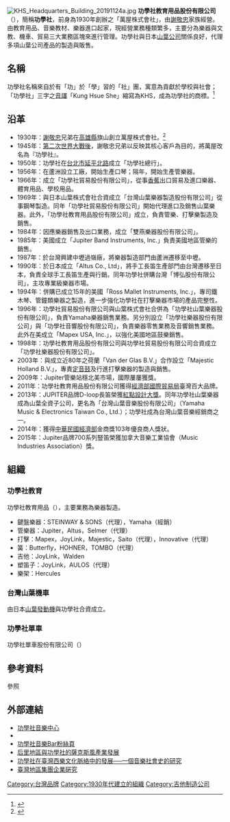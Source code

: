 {{Infobox_Company
| company_name       = 功學社教育用品股份有限公司
| company_name_en    = K.H.S. Musical Instruments Co., Ltd.
| company_logo       =
| company_type       = [[股份有限公司|股份有限公司]] 
| market_information = 
| foundation         = 萬屋株式會社<br />{{Start date and age|1930}}
| local_code_name    = TW
| local_code         = 35035758
| founder            = [[謝敬忠|謝敬忠]]兄弟 
| location           = {{ROC-TWN}}[[新北市|新北市]][[蘆洲區|蘆洲區]][[中山二路_(蘆洲區)|中山二路]]162號10樓
| key_people         = [[董事長|董事長]]：楊世明
| industry           = 
| products           = 
| assets             =
| equity             =
| num_employees      =
| subsid             =
| capital            = [[新台幣|新台幣]]950,000,000元
| major_shareholder  = 
| homepage           = {{URL|www.khsmusic.com.tw}}
| company_slogan     = 
| Net asset value    =  
}}

[[File:KHS_Headquarters_Building_20191124a.jpg|thumb]]
'''功學社教育用品股份有限公司'''（{{lang-en|K.H.S. Musical Instruments Co., Ltd.}}），簡稱'''功學社'''，前身為1930年創辦之「萬屋株式會社」，由[[謝敬忠|謝敬忠]]家族經營。由教育用品、音樂教材、樂器進口起家，現經營業務種類繁多，主要分為樂器與文教、機車、貿易三大業務區塊來進行管理。功學社與日本[[山葉公司|山葉公司]]關係良好，代理多項山葉公司產品的製造與販售。

== 名稱 ==
功學社名稱來自於有「功」於「學」習的「社」團，寓意為貢獻於學校與社會；「功學社」三字之[[音譯|音譯]]「Kung Hsue She」縮寫為KHS，成為功學社的商標。<ref>{{Cite web |title=双燕樂器 |url=https://web.jaes.ntpc.edu.tw/html/ja6666/company.html |access-date=2022-06-25}}</ref>

== 沿革 ==
* 1930年：[[謝敬忠|謝敬忠]]兄弟在[[高雄縣|高雄縣]]旗山創立萬屋株式會社。<ref>{{Cite web |url=http://news.ltn.com.tw/news/supplement/paper/259745 |title=存档副本 |accessdate=2018-11-27 |archive-date=2018-11-28 |archive-url=https://web.archive.org/web/20181128075150/http://news.ltn.com.tw/news/supplement/paper/259745 |dead-url=no }}</ref>
* 1945年：[[臺灣戰後時期|第二次世界大戰後]]，謝敬忠兄弟以反映其核心客戶為目的，將萬屋改名為『功學社』。
* 1950年：功學社在[[台北市|台北市]][[延平北路|延平北路]]成立「功學社總行」。
* 1956年：在蘆洲設立工廠，開始生產口琴；隔年，開始生產管樂器。
* 1966年：成立「功學社貿易股份有限公司」，從事[[香蕉|香蕉]]出口貿易及進口樂器、體育用品、學校用品。
* 1969年：與日本山葉株式會社合資成立「台灣山葉樂器製造股份有限公司」從事鋼琴製造。同年「功學社貿易股份有限公司」開始代理進口及銷售山葉樂器。此外，「功學社教育用品股份有限公司」成立，負責管樂、打擊樂製造及銷售。
* 1984年：因應樂器銷售及出口業務，成立「雙燕樂器股份有限公司」。
* 1985年：美國成立「Jupiter Band Instruments, Inc.」負責美國地區管樂的銷售。
* 1987年：於台灣興建中壢過嶺廠，將樂器製造部門由蘆洲遷移至中壢。
* 1990年：於日本成立「Altus Co., Ltd」，將手工長笛生產部門由台灣遷移至日本，負責全球手工長笛生產與行銷。同年功學社併購台灣「博弘股份有限公司」，主攻專業級樂器市場。
* 1994年：併購已成立15年的美國「Ross Mallet Instruments, Inc.」，專司鐵木琴、管鐘類樂器之製造，進一步強化功學社在打擊樂器市場的產品完整性。
* 1996年：功學社貿易股份有限公司與山葉株式會社合併為「功學社山葉樂器股份有限公司」，負責Yamaha樂器銷售業務。另分別設立「功學社樂器股份有限公司」與「功學社音響股份有限公司」，負責樂器零售業務及音響銷售業務。此外在美成立「Mapex USA, Inc.」，以強化美國地區鼓樂銷售。
* 1998年：功學社教育用品股份有限公司與功學社貿易股份有限公司合資成立「功學社樂器股份有限公司」。
* 2003年：與成立近80年之荷蘭「Van der Glas B.V.」合作設立「Majestic Holland B.V.」，專責[[定音鼓|定音鼓]]及行進打擊樂器的製造與銷售。
* 2009年：Jupiter管樂站穩北美市場，國際屢屢獲獎。
* 2011年：功學社教育用品股份有限公司獲得[[經濟部國際貿易局|經濟部國際貿易局]]臺灣百大品牌。
* 2013年：JUPITER品牌D-loop長笛榮獲[[紅點設計大獎|紅點設計大獎]]。同年功學社山葉樂器成為山葉全資子公司，更名為「台灣山葉音樂股份有限公司」（Yamaha Music & Electronics Taiwan Co., Ltd.）；功學社成為台灣山葉音樂經銷商之一。
* 2014年：獲得[[中華民國經濟部|中華民國經濟部]]金商獎103年優良商人獎狀。
* 2015年：Jupiter品牌700系列豎笛榮獲加拿大音樂工業協會（Music Industries Association）獎。

== 組織 ==
=== 功學社教育 ===
功學社教育用品（{{Lang|en|K.H.S. Musical Instruments Co., Ltd.}}），主要業務為樂器製造。

* 鍵盤樂器：STEINWAY & SONS（代理），Yamaha（經銷）
* 管樂器：Jupiter，Altus，Selmer（代理）
* 打擊：Mapex，JoyLink，Majestic，Saito（代理），Innovative（代理）
* 簧：Butterfly，HOHNER，TOMBO（代理）
* 吉他：JoyLink，Walden
* 塑笛子：JoyLink，AULOS（代理）
* 樂架：Hercules

=== 台灣山葉機車 ===
{{main|台灣山葉機車}}
由日本[[山葉發動機|山葉發動機]]與功學社合資成立。

=== 功學社單車 ===
功學社單車股份有限公司（{{lang|en|KHS KHS Bicycles}}）

== 參考資料 ==
;參照
{{Reflist}}

== 外部連結 ==
* [https://www.khsmusic.com.tw/ 功學社音樂中心]{{Wayback|url=https://www.khsmusic.com.tw/ |date=20200629062250 }}
* {{facebook|KHSMusicCenter}}
* [https://www.facebook.com/KHSmusicbar 功學社音樂Bar粉絲頁]
* [http://www.airitilibrary.com/Publication/alDetailedMesh?docid=U0021-0712200716104588 后里地區與功學社的薩克斯風產業發展]
* [http://www.airitilibrary.com/Publication/alDetailedMesh?docid=U0001-1808200911143500 功學社在臺灣西樂文化脈絡中的發展──一個音樂社會史的研究]{{Wayback|url=http://www.airitilibrary.com/Publication/alDetailedMesh?docid=U0001-1808200911143500 |date=20160304210653 }}
* [https://books.google.com.tw/books?id=jta0AAAAIAAJ&q=%E5%8A%9F%E5%AD%B8%E7%A4%BE&dq=%E5%8A%9F%E5%AD%B8%E7%A4%BE&hl=zh-TW&sa=X&ved=0CC8Q6AEwAmoVChMIoLHH1LCtxwIVpFKmCh20iAp2 臺灣地區集團企業硏究]{{Wayback|url=https://books.google.com.tw/books?id=jta0AAAAIAAJ&q=%E5%8A%9F%E5%AD%B8%E7%A4%BE&dq=%E5%8A%9F%E5%AD%B8%E7%A4%BE&hl=zh-TW&sa=X&ved=0CC8Q6AEwAmoVChMIoLHH1LCtxwIVpFKmCh20iAp2 |date=20160304194304 }}

[[Category:台灣品牌|Category:台灣品牌]]
[[Category:1930年代建立的組織|Category:1930年代建立的組織]]
[[Category:吉他制造公司|Category:吉他制造公司]]